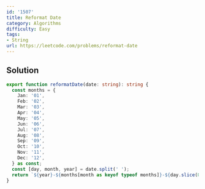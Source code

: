 ```yaml
---
id: '1507'
title: Reformat Date
category: Algorithms
difficulty: Easy
tags:
- String
url: https://leetcode.com/problems/reformat-date
---
```


## Solution

```typescript filename="solution.ts" copy
export function reformatDate(date: string): string {
  const months = {
    Jan: '01',
    Feb: '02',
    Mar: '03',
    Apr: '04',
    May: '05',
    Jun: '06',
    Jul: '07',
    Aug: '08',
    Sep: '09',
    Oct: '10',
    Nov: '11',
    Dec: '12',
  } as const;
  const [day, month, year] = date.split(' ');
  return `${year}-${months[month as keyof typeof months]}-${day.slice(0, -2).padStart(2, '0')}`;
}
```


